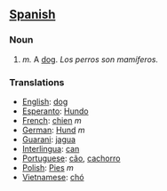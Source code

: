 ==[[Spanish]]==

===Noun===
#''m.'' A [[dog]]. ''Los perros son mamíferos.''

===Translations===

*[[English]]: [[dog]]
*[[Esperanto]]: [[Hundo]]
*[[French]]: [[chien]] ''m''
*[[German]]: [[Hund]] ''m''
*[[Guarani]]: [[jagua]]
*[[Interlingua]]: [[can]]
*[[Portuguese]]: [[cão]], [[cachorro]]
*[[Polish]]: [[Pies]] ''m''
*[[Vietnamese]]: [[chó]]
